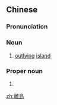 {{also|离岛}}
==Chinese==
{{zh-forms|s=离岛}}

===Pronunciation===
{{zh-pron
|m=lídǎo
|c=lei4 dou2
|cat=n,propn
}}

===Noun===
{{zh-noun}}

# [[outlying]] [[island]]

===Proper noun===
{{zh-proper noun}}

# {{w|Outlying Islands, Hong Kong}}

[[zh:離島]]